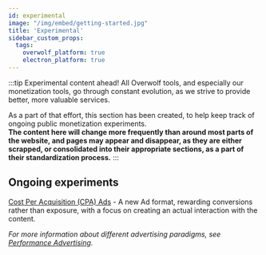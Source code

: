 ```yaml
---
id: experimental
image: "/img/embed/getting-started.jpg"
title: 'Experimental'
sidebar_custom_props:
  tags:
    overwolf_platform: true
    electron_platform: true
---
```


:::tip Experimental content ahead!
All Overwolf tools, and especially our monetization tools, go through constant
evolution, as we strive to provide better, more valuable services.

As a part of that effort, this section has been created, to help keep track of ongoing
public monetization experiments.  
**The content here will change more frequently than around most parts of the website, and pages may appear and disappear, as they are either scrapped,
or consolidated into their appropriate sections, as a part of their standardization process.**
:::

## Ongoing experiments

[Cost Per Acquisition (CPA) Ads](experimental/cpa-ads) - A new Ad format, rewarding conversions
rather than exposure, with a focus on creating an actual interaction with the content.

*For more information about different advertising paradigms, see [Performance Advertising](https://en.wikipedia.org/wiki/Performance-based_advertising).*